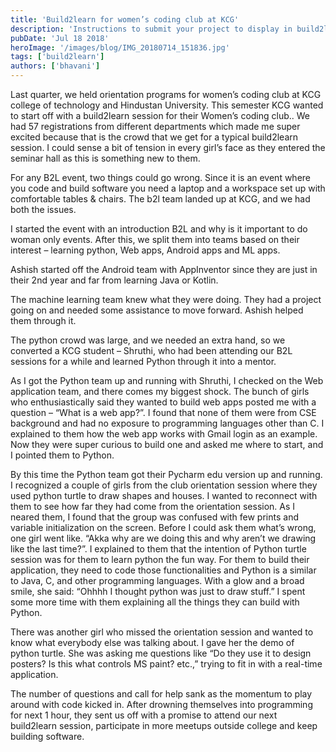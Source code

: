 ```yaml
---
title: 'Build2learn for women’s coding club at KCG'
description: 'Instructions to submit your project to display in build2learn project showcase.'
pubDate: 'Jul 18 2018'
heroImage: '/images/blog/IMG_20180714_151836.jpg'
tags: ['build2learn']
authors: ['bhavani']
---
```


Last quarter, we held orientation programs for women’s coding club at KCG college of technology and Hindustan University. This semester KCG wanted to start off with a build2learn session for their Women’s coding club.. We had 57 registrations from different departments which made me super excited because that is the crowd that we get for a typical build2learn session. I could sense a bit of tension in every girl’s face as they entered the seminar hall as this is something new to them.

For any B2L event, two things could go wrong. Since it is an event where you code and build software you need a laptop and a workspace set up with comfortable tables & chairs. The b2l team landed up at KCG, and we had both the issues.

I started the event with an introduction B2L and why is it important to do woman only events. After this, we split them into teams based on their interest – learning python, Web apps, Android apps and ML apps.

Ashish started off the Android team with AppInventor since they are just in their 2nd year and far from learning Java or Kotlin.

The machine learning team knew what they were doing. They had a project going on and needed some assistance to move forward. Ashish helped them through it.

The python crowd was large, and we needed an extra hand, so we converted a KCG student – Shruthi, who had been attending our B2L sessions for a while and learned Python through it into a mentor.

As I got the Python team up and running with Shruthi, I checked on the Web application team, and there comes my biggest shock. The bunch of girls who enthusiastically said they wanted to build web apps posted me with a question – “What is a web app?”. I found that none of them were from CSE background and had no exposure to programming languages other than C. I explained to them how the web app works with Gmail login as an example. Now they were super curious to build one and asked me where to start, and I pointed them to Python.

By this time the Python team got their Pycharm edu version up and running. I recognized a couple of girls from the club orientation session where they used python turtle to draw shapes and houses. I wanted to reconnect with them to see how far they had come from the orientation session. As I neared them, I found that the group was confused with few prints and variable initialization on the screen. Before I could ask them what’s wrong, one girl went like. “Akka why are we doing this and why aren’t we drawing like the last time?”. I explained to them that the intention of Python turtle session was for them to learn python the fun way. For them to build their application, they need to code those functionalities and Python is a similar to Java, C, and other programming languages. With a glow and a broad smile, she said: “Ohhhh I thought python was just to draw stuff.” I spent some more time with them explaining all the things they can build with Python.

There was another girl who missed the orientation session and wanted to know what everybody else was talking about. I gave her the demo of python turtle. She was asking me questions like “Do they use it to design posters? Is this what controls MS paint? etc.,” trying to fit in with a real-time application.

The number of questions and call for help sank as the momentum to play around with code kicked in. After drowning themselves into programming for next 1 hour, they sent us off with a promise to attend our next build2learn session, participate in more meetups outside college and keep building software.
